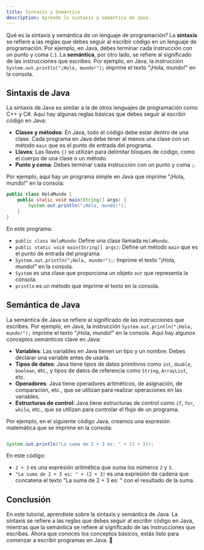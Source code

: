 ```yaml
---
title: Sintaxis y Semántica
description: Aprende la sintaxis y semántica de Java.
---
```


Qué es la sintaxis y semántica de un lenguaje de programación? La **sintaxis** se refiere a las reglas que debes seguir al escribir código en un lenguaje de programación. Por ejemplo, en Java, debes terminar cada instrucción con un punto y coma (`;`). La **semántica**, por otro lado, se refiere al significado de las instrucciones que escribes. Por ejemplo, en Java, la instrucción `System.out.println("¡Hola, mundo!");` imprime el texto "¡Hola, mundo!" en la consola.

## Sintaxis de Java

La sintaxis de Java es similar a la de otros lenguajes de programación como C++ y C#. Aquí hay algunas reglas básicas que debes seguir al escribir código en Java:

- **Clases y métodos**: En Java, todo el código debe estar dentro de una clase. Cada programa en Java debe tener al menos una clase con un método `main` que es el punto de entrada del programa.
- **Llaves**: Las llaves `{}` se utilizan para delimitar bloques de código, como el cuerpo de una clase o un método.
- **Punto y coma**: Debes terminar cada instrucción con un punto y coma `;`.

Por ejemplo, aquí hay un programa simple en Java que imprime "¡Hola, mundo!" en la consola:

```java
public class HolaMundo {
    public static void main(String[] args) {
        System.out.println("¡Hola, mundo!");
    }
}
```

En este programa:

- `public class HolaMundo`: Define una clase llamada `HolaMundo`.
- `public static void main(String[] args)`: Define un método `main` que es el punto de entrada del programa.
- `System.out.println("¡Hola, mundo!");`: Imprime el texto "¡Hola, mundo!" en la consola.
- `System` es una clase que proporciona un objeto `out` que representa la consola.
- `println` es un método que imprime el texto en la consola.

## Semántica de Java

La semántica de Java se refiere al significado de las instrucciones que escribes. Por ejemplo, en Java, la instrucción `System.out.println("¡Hola, mundo!");` imprime el texto "¡Hola, mundo!" en la consola. Aquí hay algunos conceptos semánticos clave en Java:

- **Variables**: Las variables en Java tienen un tipo y un nombre. Debes declarar una variable antes de usarla.
- **Tipos de datos**: Java tiene tipos de datos primitivos como `int`, `double`, `boolean`, etc., y tipos de datos de referencia como `String`, `ArrayList`, etc.
- **Operadores**: Java tiene operadores aritméticos, de asignación, de comparación, etc., que se utilizan para realizar operaciones en las variables.
- **Estructuras de control**: Java tiene estructuras de control como `if`, `for`, `while`, etc., que se utilizan para controlar el flujo de un programa.

Por ejemplo, en el siguiente código Java, creamos una expresión matemática que se imprime en la consola:

```java

System.out.println("La suma de 2 + 3 es: " + (2 + 3));
```

En este código:

- `2 + 3` es una expresión aritmética que suma los números `2` y `3`.
- `"La suma de 2 + 3 es: " + (2 + 3)` es una expresión de cadena que concatena el texto "La suma de 2 + 3 es: " con el resultado de la suma.

## Conclusión

En este tutorial, aprendiste sobre la sintaxis y semántica de Java. La sintaxis se refiere a las reglas que debes seguir al escribir código en Java, mientras que la semántica se refiere al significado de las instrucciones que escribes. Ahora que conoces los conceptos básicos, estás listo para comenzar a escribir programas en Java. 🚀